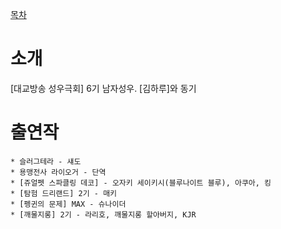 [[목차]]
= 소개 =
[대교방송 성우극회] 6기 남자성우. [김하루]와 동기

= 출연작 =
 * 슬러그테라 - 섀도
 * 용맹전사 라이오거 - 단역
 * [쥬얼펫 스파클링 데코] - 오자키 세이키시(블루나이트 블루), 아쿠아, 킹
 * [탐험 드리랜드] 2기 - 매키
 * [펭귄의 문제] MAX - 슈나이더
 * [깨물지롱] 2기 - 라리호, 깨물지롱 할아버지, KJR

